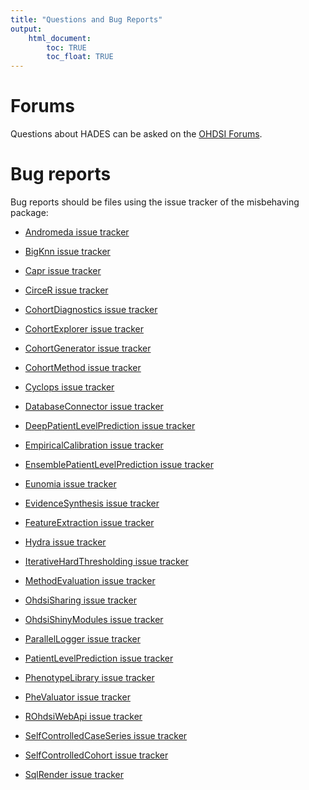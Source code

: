 ```yaml
---
title: "Questions and Bug Reports"
output: 
    html_document:
        toc: TRUE
        toc_float: TRUE
---
```


# Forums

Questions about HADES can be asked on the [OHDSI Forums](http://forums.ohdsi.org/).

# Bug reports

Bug reports should be files using the issue tracker of the misbehaving package:

- [Andromeda issue tracker](https://github.com/OHDSI/Andromeda/issues)

- [BigKnn issue tracker](https://github.com/OHDSI/BigKnn/issues)

- [Capr issue tracker](https://github.com/OHDSI/Capr/issues)

- [CirceR issue tracker](https://github.com/OHDSI/CirceR/issues)

- [CohortDiagnostics issue tracker](https://github.com/OHDSI/CohortDiagnostics/issues)

- [CohortExplorer issue tracker](https://github.com/OHDSI/CohortExplorer/issues)

- [CohortGenerator issue tracker](https://github.com/OHDSI/CohortGenerator/issues)

- [CohortMethod issue tracker](https://github.com/OHDSI/CohortMethod/issues)

- [Cyclops issue tracker](https://github.com/OHDSI/Cyclops/issues)

- [DatabaseConnector issue tracker](https://github.com/OHDSI/DatabaseConnector/issues)

- [DeepPatientLevelPrediction issue tracker](https://github.com/OHDSI/DeepPatientLevelPrediction/issues)

- [EmpiricalCalibration issue tracker](https://github.com/OHDSI/EmpiricalCalibration/issues)

- [EnsemblePatientLevelPrediction issue tracker](https://github.com/OHDSI/EnsemblePatientLevelPrediction/issues)

- [Eunomia issue tracker](https://github.com/OHDSI/Eunomia/issues)

- [EvidenceSynthesis issue tracker](https://github.com/OHDSI/EvidenceSynthesis/issues)

- [FeatureExtraction issue tracker](https://github.com/OHDSI/FeatureExtraction/issues)

- [Hydra issue tracker](https://github.com/OHDSI/Hydra/issues)

- [IterativeHardThresholding issue tracker](https://github.com/OHDSI/IterativeHardThresholding/issues)

- [MethodEvaluation issue tracker](https://github.com/OHDSI/MethodEvaluation/issues)

- [OhdsiSharing issue tracker](https://github.com/OHDSI/OhdsiSharing/issues)

- [OhdsiShinyModules issue tracker](https://github.com/OHDSI/OhdsiShinyModules/issues)

- [ParallelLogger issue tracker](https://github.com/OHDSI/ParallelLogger/issues)

- [PatientLevelPrediction issue tracker](https://github.com/OHDSI/PatientLevelPrediction/issues)

- [PhenotypeLibrary issue tracker](https://github.com/OHDSI/PhenotypeLibrary/issues)

- [PheValuator issue tracker](https://github.com/OHDSI/PheValuator/issues)

- [ROhdsiWebApi issue tracker](https://github.com/OHDSI/ROhdsiWebApi/issues)

- [SelfControlledCaseSeries issue tracker](https://github.com/OHDSI/SelfControlledCaseSeries/issues)

- [SelfControlledCohort issue tracker](https://github.com/OHDSI/SelfControlledCohort/issues)

- [SqlRender issue tracker](https://github.com/OHDSI/SqlRender/issues)

